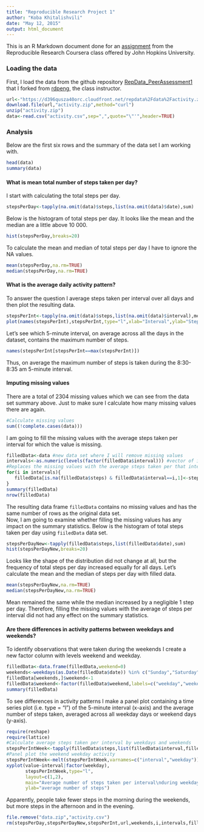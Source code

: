 ```yaml
---
title: "Reproducible Research Project 1"
author: "Koba Khitalishvili"
date: "May 12, 2015"
output: html_document
---
```


This is an R Markdown document done for an [assignment](https://github.com/KobaKhit/RepData_PeerAssessment1/blob/master/README.md) from the Reproducible Research Coursera class offered by John Hopkins University.

### Loading the data
First, I load the data from the github repository [RepData_PeerAssessment1](https://github.com/KobaKhit/RepData_PeerAssessment1) that I forked from [rdpeng](https://github.com/rdpeng), the class instructor.

```r
url<-"https://d396qusza40orc.cloudfront.net/repdata%2Fdata%2Factivity.zip"
download.file(url,"activity.zip",method="curl")
unzip("activity.zip")
data<-read.csv("activity.csv",sep=",",quote="\"'",header=TRUE)
```

### Analysis
Below are the first six rows and the summary of the data set I am working with.
```r
head(data)
summary(data)
```

#### What is mean total number of steps taken per day?
I start with calculating the total steps per day.
```r
stepsPerDay<-tapply(na.omit(data)$steps,list(na.omit(data)$date),sum)
```
Below is the histogram of total steps per day. It looks like the mean and the median are a little above 10 000.
```r
hist(stepsPerDay,breaks=20)
```
To calculate the mean and median of total steps per day I have to ignore the NA values.
```r
mean(stepsPerDay,na.rm=TRUE)
median(stepsPerDay,na.rm=TRUE)
```

#### What is the average daily activity pattern?
To answer the question I average steps taken per interval over all days and then plot the resulting data.
```r
stepsPerInt<-tapply(na.omit(data)$steps,list(na.omit(data)$interval),mean)
plot(names(stepsPerInt),stepsPerInt,type="l",xlab="Interval",ylab="Steps per interval")
```
Let's see which 5-minute interval, on average across all the days in the dataset, contains the maximum number of steps.
```r
names(stepsPerInt[stepsPerInt==max(stepsPerInt)])
```
Thus, on average the maximum number of steps is taken during the 8:30-8:35 am 5-minute interval.

#### Imputing missing values
There are a total of 2304 missing values which we can see from the data set summary above. Just to make sure  I calculate how many missing values there are again.
```r
#Calculate missing values
sum((!complete.cases(data)))
```
I am going to fill the missing values with the average steps taken per interval for which the value is missing.
```r
filledData<-data #new data set where I will remove missing values
intervals<-as.numeric(levels(factor(filledData$interval))) #vector of intervals
#Replaces the missing values with the average steps taken per that interval
for(i in intervals){
   filledData[is.na(filledData$steps) & filledData$interval==i,1]<-stepsPerInt[names(stepsPerInt)==i][[1]]
}
summary(filledData)
nrow(filledData)
```
The resulting data frame `filledData` contains no missing values and has the same number of rows as the original data set.  
Now, I am going to examine whether filling the missing values has any impact on the summary statistics. Below is the histogram of total steps taken per day using `fiiledData` data set.
```r
stepsPerDayNew<-tapply(filledData$steps,list(filledData$date),sum)
hist(stepsPerDayNew,breaks=20)
```
Looks like the shape of the distribution did not change at all, but the frequency of total steps per day increased equally for all days. Let's calculate the mean and the median of steps per day with filled data.
```r
mean(stepsPerDayNew,na.rm=TRUE)
median(stepsPerDayNew,na.rm=TRUE)
```
Mean remained the same while the median increased by a negligible 1 step per day. Therefore, filling the missing values with the average of steps per interval did not had any effect on the summary statistics.

#### Are there differences in activity patterns between weekdays and weekends?
To identify observations that were taken during the weekends I create a new factor column with levels weekend and weekday. 
```r
filledData<-data.frame(filledData,weekend=0)
weekends<-weekdays(as.Date(filledData$date)) %in% c("Sunday","Saturday")
filledData[weekends,]$weekend<-1
filledData$weekend<-factor(filledData$weekend,labels=c("weekday","weekend"))
summary(filledData)
```
To see differences in activity patterns I make a panel plot containing a time series plot (i.e. type = "l") of the 5-minute interval (x-axis) and the average number of steps taken, averaged across all weekday days or weekend days (y-axis).
```r
require(reshape)
require(lattice)
#Calculate average steps taken per interval by weekdays and weekends
stepsPerIntWeek<-tapply(filledData$steps,list(filledData$interval,filledData$weekend),mean)
#Panel plot the weekend weekday activity
stepsPerIntWeek<-melt(stepsPerIntWeek,varnames=c("interval","weekday"))
xyplot(value~interval|factor(weekday),
       stepsPerIntWeek,type="l",
       layout=c(1,2),
       main="Average number of steps taken per interval\nduring weekdays and weekends",
       ylab="average number of steps")
```
Apparently, people take fewer steps in the morning during the weekends, but more steps in the afternoon and in the evening.
```r
file.remove("data.zip","activity.csv")
rm(stepsPerDay,stepsPerDayNew,stepsPerInt,url,weekends,i,intervals,filledData,stepsPerIntWeek,theory)
```

